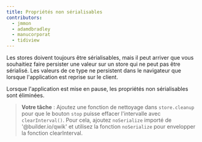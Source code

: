 ```yaml
---
title: Propriétés non sérialisables
contributors:
  - jmmon
  - adamdbradley
  - manucorporat
  - tidiview
---
```


Les stores doivent toujours être sérialisables, mais il peut arriver que vous souhaitiez faire persister une valeur sur un store qui ne peut pas être sérialisé. Les valeurs de ce type ne persistent dans le navigateur que lorsque l'application est reprise sur le client.

Lorsque l'application est mise en pause, les propriétés non sérialisables sont éliminées.

> **Votre tâche** : Ajoutez une fonction de nettoyage dans `store.cleanup` pour que le bouton `stop` puisse effacer l'intervalle avec `clearInterval()`.
> Pour cela, ajoutez `noSerialize` importé de '@builder.io/qwik' et utilisez la fonction `noSerialize` pour envelopper la fonction clearInterval.
